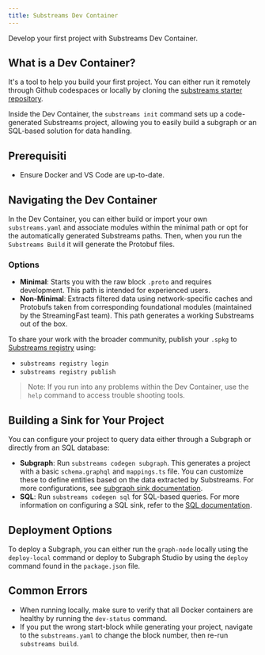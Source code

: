```yaml
---
title: Substreams Dev Container
---
```


Develop your first project with Substreams Dev Container.

## What is a Dev Container?

It's a tool to help you build your first project. You can either run it remotely through Github codespaces or locally by cloning the [substreams starter repository](https://github.com/streamingfast/substreams-starter?tab=readme-ov-file).

Inside the Dev Container, the `substreams init` command sets up a code-generated Substreams project, allowing you to easily build a subgraph or an SQL-based solution for data handling.

## Prerequisiti

- Ensure Docker and VS Code are up-to-date.

## Navigating the Dev Container

In the Dev Container, you can either build or import your own `substreams.yaml` and associate modules within the minimal path or opt for the automatically generated Substreams paths. Then, when you run the `Substreams Build` it will generate the Protobuf files.

### Options

- **Minimal**: Starts you with the raw block `.proto` and requires development. This path is intended for experienced users.
- **Non-Minimal**: Extracts filtered data using network-specific caches and Protobufs taken from corresponding foundational modules (maintained by the StreamingFast team). This path generates a working Substreams out of the box.

To share your work with the broader community, publish your `.spkg` to [Substreams registry](https://substreams.dev/) using:

- `substreams registry login`
- `substreams registry publish`

> Note: If you run into any problems within the Dev Container, use the `help` command to access trouble shooting tools.

## Building a Sink for Your Project

You can configure your project to query data either through a Subgraph or directly from an SQL database:

- **Subgraph**: Run `substreams codegen subgraph`. This generates a project with a basic `schema.graphql` and `mappings.ts` file. You can customize these to define entities based on the data extracted by Substreams. For more configurations, see [subgraph sink documentation](https://docs.substreams.dev/how-to-guides/sinks/subgraph).
- **SQL**: Run `substreams codegen sql` for SQL-based queries. For more information on configuring a SQL sink, refer to the [SQL documentation](https://docs.substreams.dev/how-to-guides/sinks/sql-sink).

## Deployment Options

To deploy a Subgraph, you can either run the `graph-node` locally using the `deploy-local` command or deploy to Subgraph Studio by using the `deploy` command found in the `package.json` file.

## Common Errors

- When running locally, make sure to verify that all Docker containers are healthy by running the `dev-status` command.
- If you put the wrong start-block while generating your project, navigate to the `substreams.yaml` to change the block number, then re-run `substreams build`.
